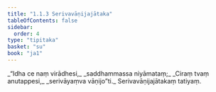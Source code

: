 ```yaml
---
title: "1.1.3 Serivavāṇijajātaka"
tableOfContents: false
sidebar:
  order: 4
type: "tipitaka"
basket: "su"
book: "ja1"
---
```



<DynamicBreadcrumb />

<Division number="3" book="ja1" bookNo="22" page="2">

<Paragraph number="6" type="verses" book="ja1">
_“Idha ce naṃ virādhesi,_  
_saddhammassa niyāmataṃ;_  
_Ciraṃ tvaṃ anutappesi,_  
_serivāyaṃva vāṇijo”ti._  


</Paragraph>
</Division>

<Paragraph number="7" type="center" book="ja1">
Serivavāṇijajātakaṃ tatiyaṃ.
</Paragraph>